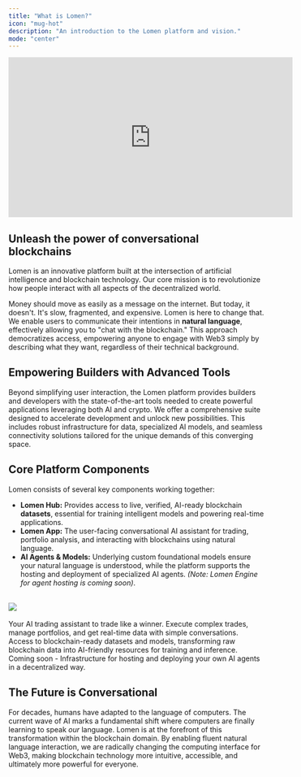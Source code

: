 ```yaml
---
title: "What is Lomen?"
icon: "mug-hot"
description: "An introduction to the Lomen platform and vision."
mode: "center"
---
```


<iframe
  width="560"
  height="315"
  src="https://www.youtube.com/embed/RaJYDcHA0Zc"
  title="YouTube video player"
  frameborder="0"
  allow="accelerometer; autoplay; clipboard-write; encrypted-media; gyroscope; picture-in-picture"
  allowfullscreen
></iframe>

## Unleash the power of conversational blockchains

Lomen is an innovative platform built at the intersection of artificial intelligence and blockchain technology. Our core mission is to revolutionize how people interact with all aspects of the decentralized world.

Money should move as easily as a message on the internet. But today, it doesn't. It's slow, fragmented, and expensive. Lomen is here to change that. We enable users to communicate their intentions in **natural language**, effectively allowing you to "chat with the blockchain." This approach democratizes access, empowering anyone to engage with Web3 simply by describing what they want, regardless of their technical background.

## Empowering Builders with Advanced Tools

Beyond simplifying user interaction, the Lomen platform provides builders and developers with the state-of-the-art tools needed to create powerful applications leveraging both AI and crypto. We offer a comprehensive suite designed to accelerate development and unlock new possibilities. This includes robust infrastructure for data, specialized AI models, and seamless connectivity solutions tailored for the unique demands of this converging space.

## Core Platform Components

Lomen consists of several key components working together:

- **Lomen Hub:** Provides access to live, verified, AI-ready blockchain **datasets**, essential for training intelligent models and powering real-time applications.
- **Lomen App:** The user-facing conversational AI assistant for trading, portfolio analysis, and interacting with blockchains using natural language.
- **AI Agents & Models:** Underlying custom foundational models ensure your natural language is understood, while the platform supports the hosting and deployment of specialized AI agents. _(Note: Lomen Engine for agent hosting is coming soon)_.

<br />

<Frame>
  <img src="/images/lomen-high-level-architecture.png" />
</Frame>

<br />
<br />

<CardGroup cols={2}>
  <Card title="Lomen App" icon="message-bot" href="/lomen-app/introduction">
    Your AI trading assistant to trade like a winner. Execute complex trades,
    manage portfolios, and get real-time data with simple conversations.
  </Card>
  <Card title="Lomen Hub" icon="database" href="/lomen-hub/introduction">
    Access to blockchain-ready datasets and models, transforming raw blockchain
    data into AI-friendly resources for training and inference.
  </Card>
  <Card title="Lomen Engine" icon="rocket" href="/lomen-engine/introduction">
    Coming soon - Infrastructure for hosting and deploying your own AI agents in
    a decentralized way.
  </Card>
</CardGroup>

## The Future is Conversational

For decades, humans have adapted to the language of computers. The current wave of AI marks a fundamental shift where computers are finally learning to speak _our_ language. Lomen is at the forefront of this transformation within the blockchain domain. By enabling fluent natural language interaction, we are radically changing the computing interface for Web3, making blockchain technology more intuitive, accessible, and ultimately more powerful for everyone.
